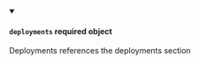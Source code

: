 
<details className="config-field" data-expandable="false" open>
<summary>

#### `deployments` <span class="config-field-required" data-required="false">required</span> <span class="config-field-type">object</span> <span class="config-field-default"></span> <span class="config-field-enum"></span>

Deployments references the deployments section

</summary>



</details>
